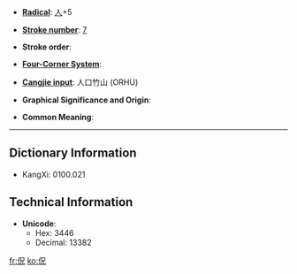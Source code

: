 * '''[[Index:Chinese radical| Radical]]''': [[Index:Chinese radical/人|人]]+5

* '''[[Index:Chinese total strokes|Stroke number]]''': [[Index:Chinese total strokes/7|7]]

* '''Stroke order''': 

* '''[[Index:Chinese four corner|Four-Corner System]]''': 

* '''[[Index:Chinese Cangjie|Cangjie input]]''': 人口竹山 (ORHU)

* '''Graphical Significance and Origin''': 

* '''Common Meaning''': 

----

== Dictionary Information ==

* KangXi: 0100.021

== Technical Information ==

* '''Unicode''':
** Hex: 3446
** Decimal: 13382

[[fr:㑆]]
[[ko:㑆]]